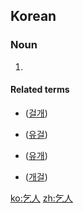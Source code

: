 ==Korean==
{{ko-hanjatab|乞|人}}

===Noun===
{{ko-noun|hj|rv=geol-in|hangeul=걸인}}

# {{hanja form of|걸인|beggar}}

====Related terms====
* {{l|ko|乞丐}} ([[걸개]])
* {{l|ko|流乞}} ([[유걸]])
* {{l|ko|流丐}} ([[유개]])
* {{l|ko|丐乞}} ([[개걸]])

[[ko:乞人]]
[[zh:乞人]]